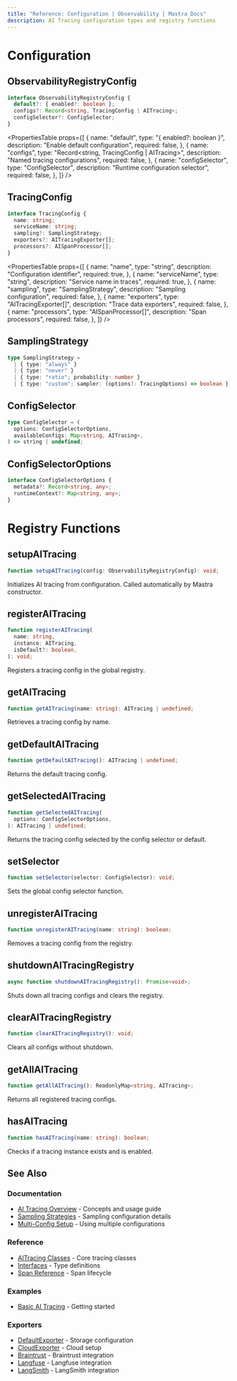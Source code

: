 ```yaml
---
title: "Reference: Configuration | Observability | Mastra Docs"
description: AI Tracing configuration types and registry functions
---
```



# Configuration

## ObservabilityRegistryConfig

```typescript
interface ObservabilityRegistryConfig {
  default?: { enabled?: boolean };
  configs?: Record<string, TracingConfig | AITracing>;
  configSelector?: ConfigSelector;
}
```

<PropertiesTable
  props={[
    {
      name: "default",
      type: "{ enabled?: boolean }",
      description: "Enable default configuration",
      required: false,
    },
    {
      name: "configs",
      type: "Record<string, TracingConfig | AITracing>",
      description: "Named tracing configurations",
      required: false,
    },
    {
      name: "configSelector",
      type: "ConfigSelector",
      description: "Runtime configuration selector",
      required: false,
    },
  ]}
/>

## TracingConfig

```typescript
interface TracingConfig {
  name: string;
  serviceName: string;
  sampling?: SamplingStrategy;
  exporters?: AITracingExporter[];
  processors?: AISpanProcessor[];
}
```

<PropertiesTable
  props={[
    {
      name: "name",
      type: "string",
      description: "Configuration identifier",
      required: true,
    },
    {
      name: "serviceName",
      type: "string",
      description: "Service name in traces",
      required: true,
    },
    {
      name: "sampling",
      type: "SamplingStrategy",
      description: "Sampling configuration",
      required: false,
    },
    {
      name: "exporters",
      type: "AITracingExporter[]",
      description: "Trace data exporters",
      required: false,
    },
    {
      name: "processors",
      type: "AISpanProcessor[]",
      description: "Span processors",
      required: false,
    },
  ]}
/>

## SamplingStrategy

```typescript
type SamplingStrategy =
  | { type: "always" }
  | { type: "never" }
  | { type: "ratio"; probability: number }
  | { type: "custom"; sampler: (options?: TracingOptions) => boolean };
```

## ConfigSelector

```typescript
type ConfigSelector = (
  options: ConfigSelectorOptions,
  availableConfigs: Map<string, AITracing>,
) => string | undefined;
```

## ConfigSelectorOptions

```typescript
interface ConfigSelectorOptions {
  metadata?: Record<string, any>;
  runtimeContext?: Map<string, any>;
}
```

# Registry Functions

## setupAITracing

```typescript
function setupAITracing(config: ObservabilityRegistryConfig): void;
```

Initializes AI tracing from configuration. Called automatically by Mastra constructor.

## registerAITracing

```typescript
function registerAITracing(
  name: string,
  instance: AITracing,
  isDefault?: boolean,
): void;
```

Registers a tracing config in the global registry.

## getAITracing

```typescript
function getAITracing(name: string): AITracing | undefined;
```

Retrieves a tracing config by name.

## getDefaultAITracing

```typescript
function getDefaultAITracing(): AITracing | undefined;
```

Returns the default tracing config.

## getSelectedAITracing

```typescript
function getSelectedAITracing(
  options: ConfigSelectorOptions,
): AITracing | undefined;
```

Returns the tracing config selected by the config selector or default.

## setSelector

```typescript
function setSelector(selector: ConfigSelector): void;
```

Sets the global config selector function.

## unregisterAITracing

```typescript
function unregisterAITracing(name: string): boolean;
```

Removes a tracing config from the registry.

## shutdownAITracingRegistry

```typescript
async function shutdownAITracingRegistry(): Promise<void>;
```

Shuts down all tracing configs and clears the registry.

## clearAITracingRegistry

```typescript
function clearAITracingRegistry(): void;
```

Clears all configs without shutdown.

## getAllAITracing

```typescript
function getAllAITracing(): ReadonlyMap<string, AITracing>;
```

Returns all registered tracing configs.

## hasAITracing

```typescript
function hasAITracing(name: string): boolean;
```

Checks if a tracing instance exists and is enabled.

## See Also

### Documentation

- [AI Tracing Overview](/docs/observability/ai-tracing/overview) - Concepts and usage guide
- [Sampling Strategies](/docs/observability/ai-tracing/overview#sampling-strategies) - Sampling configuration details
- [Multi-Config Setup](/docs/observability/ai-tracing/overview#multi-config-setup) - Using multiple configurations

### Reference

- [AITracing Classes](/reference/observability/ai-tracing/) - Core tracing classes
- [Interfaces](/reference/observability/ai-tracing/interfaces) - Type definitions
- [Span Reference](/reference/observability/ai-tracing/span) - Span lifecycle

### Examples

- [Basic AI Tracing](/examples/observability/basic-ai-tracing) - Getting started

### Exporters

- [DefaultExporter](/reference/observability/ai-tracing/exporters/default-exporter) - Storage configuration
- [CloudExporter](/reference/observability/ai-tracing/exporters/cloud-exporter) - Cloud setup
- [Braintrust](/reference/observability/ai-tracing/exporters/braintrust) - Braintrust integration
- [Langfuse](/reference/observability/ai-tracing/exporters/langfuse) - Langfuse integration
- [LangSmith](/reference/observability/ai-tracing/exporters/langsmith) - LangSmith integration
